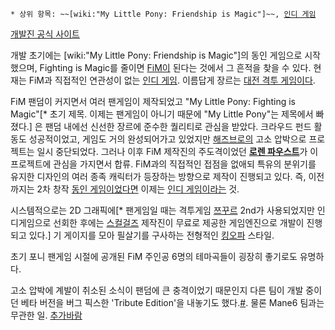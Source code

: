  * 상위 항목: ~~[wiki:"My Little Pony: Friendship is Magic"]~~, [[인디 게임]]

[http://www.mane6.com/ 개발진 공식 사이트]

개발 초기에는 [wiki:"My Little Pony: Friendship is Magic"]의 동인 게임으로 시작했으며, Fighting is Magic를 줄이면 [[FiM]]이 된다는 것에서 그 흔적을 찾을 수 있다. 현재는 FiM과 직접적인 연관성이 없는 [[인디 게임]]. 이름답게 장르는 [[대전 격투 게임]]이다.

FiM 팬덤이 커지면서 여러 팬게임이 제작되었고 "My Little Pony: Fighting is Magic"[* 초기 제목. 이제는 팬게임이 아니기 때문에 "My Little Pony"는 제목에서 빠졌다.] 은 팬덤 내에선 신선한 장르에 준수한 퀄리티로 관심을 받았다. 크라우드 펀드 활동도 성공적이었고, 게임도 거의 완성되어가고 있었지만 [[해즈브로]]의 고소 압박으로 프로젝트는 일시 중단되었다. 그러나 이후  FiM 제작진의 주도격이었던 '''[[로렌 파우스트]]'''가 이 프로젝트에 관심을 가지면서 합류. FiM과의 직접적인 접점을 없애되 특유의 분위기를 유지한 디자인의 여러 종족 캐릭터가 등장하는 방향으로 제작이 진행되고 있다. 즉, 이전까지는 2차 창작 [[동인 게임]]이었다면 이제는 [[인디 게임]]이라는 것.

시스템적으로는 2D 그래픽에[* 팬게임일 때는 격투게임 [[쯔꾸르]] 2nd가 사용되었지만 인디게임으로 선회한 후에는 [[스컬걸즈]] 제작진이 무료로 제공한 게임엔진으로 개발이 진행되고 있다.] 기 게이지를 모아 필살기를 구사하는 전형적인 [[킹오파]] 스타일.

초기 포니 팬게임 시절에 공개된 FiM 주인공 6명의 테마곡들이 굉장히 좋기로도 유명하다.

고소 압박에 계발이 취소된 소식이 팬덤에 큰 충격이었기 때문인지 다른 팀이 개발 중이던 베타 버전을 버그 픽스한 'Tribute Edition'을 내놓기도 했다.[http://www6.atwiki.jp/arunau32167/pages/767.html #]. 물론 Mane6 팀과는 무관한 일.
[[추가바람]]
